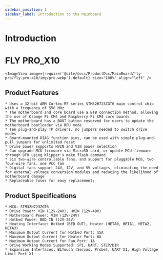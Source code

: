 ```yaml
---
sidebar_position: 1
sidebar_label: Introduction to the Mainboard
---
```


# Introduction

# FLY PRO_X10


    <ImageView image={require('@site/docs/ProductDoc/MainBoard/fly-pro/fly-pro-x10/img/pro.webp').default} size="100%" align="left" />

## Product Features

    * Uses a 32-bit ARM Cortex-M7 series STM32H723ZGT6 main control chip with a frequency of 550 MHz
    * The motherboard and core board use a BTB connection method, allowing the use of Orange Pi CM4 and Raspberry Pi CM4 core boards
    * The motherboard has a BOOT button reserved for users to update the motherboard bootloader via DFU mode
    * Ten plug-and-play TP drivers, no jumpers needed to switch drive modes
    * Board-mounted DIAG function pins, can be used with simple plug-and-pull jumpers for unlimited reset
    * Drive power supports HVIN and VIN power selection
    * Can upgrade MCU firmware via MicroSD card, or update MCU firmware through DFU using Klipper's make flash command
    * Six two-wire controllable fans, and support for pluggable MOS, two four-wire fans, one VCC fan
    * Digital fans support 24V, 12V, and 5V voltages, eliminating the need for external voltage conversion modules and reducing the likelihood of motherboard damage
    * Replaceable fuses for easy replacement;

## Product Specifications

    * MCU: STM32H723ZGT6
    * Drive Power: VIN (12V-24V), HVIN (12V-48V)
    * Motherboard Power: VIN (12V-24V)
    * Hotbed Power: BED IN (12V-24V)
    * Heating Interface: Hotbed (BED OUT), Heater (HETA0, HETA1, HETA2, HETA3)
    * Maximum Output Current for Hotbed Port: 15A
    * Maximum Output Current for Heater Port: 6A
    * Maximum Output Current for Fan Port: 1A
    * Drive Working Modes Supported: SPI, UART, STEP/DIR
    * Expansion Interfaces: BLTouch (Servos, Probe), UART X1, High Voltage Limit Port X1
